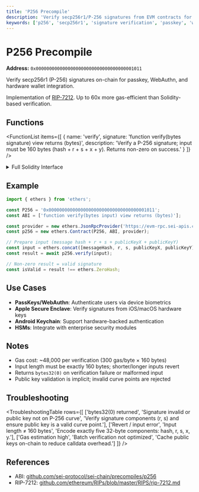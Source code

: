 ```yaml
---
title: 'P256 Precompile'
description: 'Verify secp256r1/P-256 signatures from EVM contracts for passkey and hardware wallet authentication.'
keywords: ['p256', 'secp256r1', 'signature verification', 'passkey', 'webauthn']
---
```



# P256 Precompile

**Address:** `0x0000000000000000000000000000000000001011`

Verify secp256r1 (P-256) signatures on-chain for passkey, WebAuthn, and hardware wallet integration.

<Callout type="info">Implementation of [RIP-7212](https://github.com/ethereum/RIPs/blob/master/RIPS/rip-7212.md). Up to 60x more gas-efficient than Solidity-based verification.</Callout>

## Functions

<FunctionList
  items={[
    {
      name: 'verify',
      signature: 'function verify(bytes signature) view returns (bytes)',
      description: 'Verify a P-256 signature; input must be 160 bytes (hash + r + s + x + y). Returns non-zero on success.'
    }
  ]}
/>

<details>
<summary>Full Solidity Interface</summary>

```solidity copy
interface IP256Verify {
  function verify(bytes calldata input) external view returns (bytes memory response);
}
```

**Input format** (160 bytes total):

- Bytes 0-31: message hash
- Bytes 32-63: signature `r` component
- Bytes 64-95: signature `s` component
- Bytes 96-127: public key `x` coordinate
- Bytes 128-159: public key `y` coordinate

</details>

## Example

```typescript copy
import { ethers } from 'ethers';

const P256 = '0x0000000000000000000000000000000000001011';
const ABI = ['function verify(bytes input) view returns (bytes)'];

const provider = new ethers.JsonRpcProvider('https://evm-rpc.sei-apis.com');
const p256 = new ethers.Contract(P256, ABI, provider);

// Prepare input (message hash + r + s + publicKeyX + publicKeyY)
const input = ethers.concat([messageHash, r, s, publicKeyX, publicKeyY]);
const result = await p256.verify(input);

// Non-zero result = valid signature
const isValid = result !== ethers.ZeroHash;
```

## Use Cases

- **PassKeys/WebAuthn**: Authenticate users via device biometrics
- **Apple Secure Enclave**: Verify signatures from iOS/macOS hardware keys
- **Android Keychain**: Support hardware-backed authentication
- **HSMs**: Integrate with enterprise security modules

## Notes

- Gas cost: ~48,000 per verification (300 gas/byte × 160 bytes)
- Input length must be exactly 160 bytes; shorter/longer inputs revert
- Returns `bytes32(0)` on verification failure or malformed input
- Public key validation is implicit; invalid curve points are rejected

## Troubleshooting

<TroubleshootingTable
  rows={[
    ['bytes32(0) returned', 'Signature invalid or public key not on P-256 curve', 'Verify signature components (r, s) and ensure public key is a valid curve point.'],
    ['Revert / input error', 'Input length ≠ 160 bytes', 'Encode exactly five 32-byte components: hash, r, s, x, y.'],
    ['Gas estimation high', 'Batch verification not optimized', 'Cache public keys on-chain to reduce calldata overhead.']
  ]}
/>

## References

- ABI: [github.com/sei-protocol/sei-chain/precompiles/p256](https://github.com/sei-protocol/sei-chain/tree/main/precompiles/p256)
- RIP-7212: [github.com/ethereum/RIPs/blob/master/RIPS/rip-7212.md](https://github.com/ethereum/RIPs/blob/master/RIPS/rip-7212.md)
